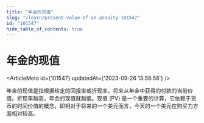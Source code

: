 ```yaml
---
title: "年金的现值"
slug: "/learn/present-value-of-an-annuity-101547"
id: "101547"
hide_table_of_contents: true
---
```



# 年金的现值

<ArticleMeta id={101547} updatedAt={'2023-09-26 13:58:58'} />
<div className='border-solid border-b border-t-0 my-4 border-[var(--ifm-color-gray-300)]' />

年金的现值是指根据给定的回报率或折现率，将来从年金中获得的付款的当前价值。折现率越高，年金的现值就越低。现值 (PV) 是一个重要的计算，它依赖于货币的时间价值的概念，即相对于将来的一个美元而言，今天的一个美元在购买力方面相对较高。
